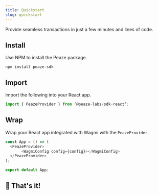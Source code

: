 ```yaml
---
title: Quickstart
slug: quickstart
---
```


Provide seamless transactions in just a few minutes and lines of code. 

## Install 

Use NPM to install the Peaze package.

```
npm install peaze-sdk
```

## Import 

Import the following into your React app.

```javascript
import { PeazeProvider } from ‘@peaze-labs/sdk-react’;
```

## Wrap 

Wrap your React app integrated with Wagmi with the `PeazeProvider`.

```javascript
const App = () => (
  <PeazeProvider>
       <WagmiConfig config={config}></WagmiConfig>
  </PeazeProvider>
);

export default App;
```

## 🎉 That's it! 